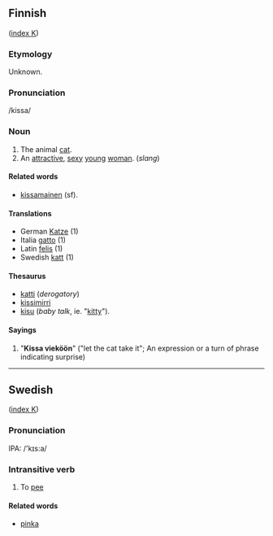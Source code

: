 ==Finnish==
([[Wiktionary:Finnish_index_k|index K]])

===Etymology===
Unknown.

===Pronunciation===
/kissa/

===Noun===
#The animal [[cat]].
#An [[attractive]], [[sexy]] [[young]] [[woman]]. (''slang'')

====Related words====
*[[kissamainen]] (sf).

====Translations====
*German [[Katze]] (1)
*Italia [[gatto]] (1)
*Latin [[felis]] (1)
*Swedish [[katt]] (1)

====Thesaurus====
*[[katti]] (''derogatory'')
*[[kissimirri]]
*[[kisu]] (''baby talk'', ie. "[[kitty]]").

==== Sayings ====
# "'''Kissa vieköön'''" ("let the cat take it"; An expression or a turn of phrase indicating surprise)

-------------------------------------------------------------------

== Swedish ==
([[Wiktionary:Swedish_index_k|index K]])

=== Pronunciation ===
IPA: /'kɪs:a/

=== Intransitive verb ===
#To [[pee]]

==== Related words ====
*[[pinka]]